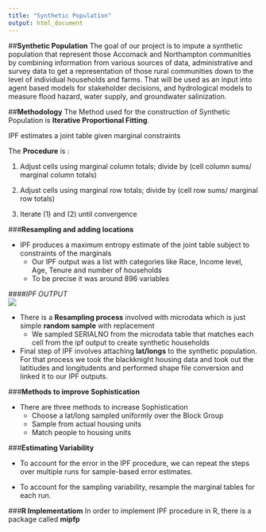 ```yaml
---
title: "Synthetic Population"
output: html_document
---
```

##**Synthetic Population**
The  goal of our project is to impute a synthetic population that represent those Accomack and Northampton communities  by combining information from various sources of data, administrative and survey data to get a representation of those rural communities down to the level of individual households and farms. That will be used as an input into agent based models for stakeholder decisions, and hydrological models to measure flood hazard, water supply, and groundwater salinization.  

##**Methodology**
The Method used for the construction of Synthetic Population is **Iterative Proportional Fitting**.

IPF estimates a joint table given marginal constraints

The **Procedure** is :

1. Adjust cells using marginal column totals; divide by (cell column sums/ marginal column totals)

2. Adjust cells using marginal row totals; divide by (cell row sums/ marginal row totals)

3. Iterate (1) and (2) until convergence

###**Resampling and adding locations**

- IPF produces a maximum entropy estimate of the joint table subject to constraints of the marginals
  + Our IPF output was a list with categories like Race, Income level, Age, Tenure and number of households
  + To be precise it was around 896 variables
  
####*IPF OUTPUT*  
![](www/IPFoutput.png)</center>

- There is a **Resampling process** involved with microdata which is just simple **random sample** with replacement
  + We sampled SERIALNO from the microdata table that matches each cell from the ipf output to create synthetic households
  
- Final step of IPF involves attaching **lat/longs** to the synthetic population. For that process we took the blackknight housing data and took out the latitiudes and longitudents and performed shape file conversion and linked it to our IPF outputs.

###**Methods to improve Sophistication**

- There are three methods to increase Sophistication
     + Choose a lat/long sampled uniformly over the Block Group
     + Sample from actual housing units
     + Match people to housing units
  

###**Estimating Variability**

- To account for the error in the IPF procedure, we can repeat the steps over multiple runs for sample-based error estimates.

- To account for the sampling variability, resample the marginal tables for each run.

###**R Implementatiom**
In order to implement IPF procedure in R, there is a package called **mipfp**



